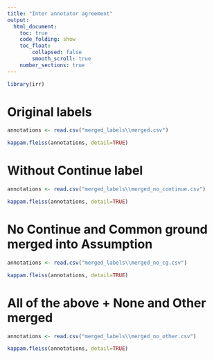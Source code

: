 ```yaml
---
title: "Inter annotator agreement"
output: 
  html_document:
    toc: true
    code_folding: show
    toc_float: 
        collapsed: false
        smooth_scroll: true
    number_sections: true
---
```

```r
library(irr)
```

# Original labels
```r
annotations <- read.csv("merged_labels\\merged.csv")

kappam.fleiss(annotations, detail=TRUE)
```


# Without Continue label
```r
annotations <- read.csv("merged_labels\\merged_no_continue.csv")

kappam.fleiss(annotations, detail=TRUE)
```


# No Continue and Common ground merged into Assumption
```r
annotations <- read.csv("merged_labels\\merged_no_cg.csv")

kappam.fleiss(annotations, detail=TRUE)
```

# All of the above + None and Other merged
```r
annotations <- read.csv("merged_labels\\merged_no_other.csv")

kappam.fleiss(annotations, detail=TRUE)
```

